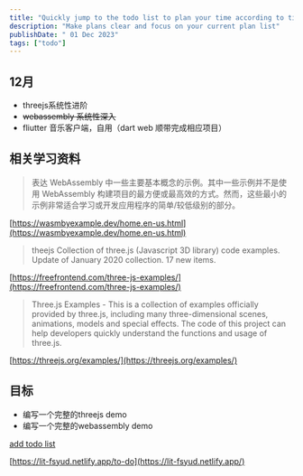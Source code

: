 ```yaml
---
title: "Quickly jump to the todo list to plan your time according to time periods"
description: "Make plans clear and focus on your current plan list"
publishDate: " 01 Dec 2023"
tags: ["todo"]
---
```


## 12月

- threejs系统性进阶
- ~~webassembly 系统性深入~~
- fliutter 音乐客户端，自用（dart web 顺带完成相应项目）


## 相关学习资料

> 表达 WebAssembly 中一些主要基本概念的示例。其中一些示例并不是使用 WebAssembly 构建项目的最方便或最高效的方式。然而，这些最小的示例非常适合学习或开发应用程序的简单/较低级别的部分。

[https://wasmbyexample.dev/home.en-us.html](https://wasmbyexample.dev/home.en-us.html)


> theejs Collection of three.js (Javascript 3D library) code examples. Update of January 2020 collection. 17 new items.

[https://freefrontend.com/three-js-examples/](https://freefrontend.com/three-js-examples/)

> Three.js Examples - This is a collection of examples officially provided by three.js, including many three-dimensional scenes, animations, models and special effects. The code of this project can help developers quickly understand the functions and usage of three.js.

[https://threejs.org/examples/](https://threejs.org/examples/)


## 目标

- 编写一个完整的threejs demo
- 编写一个完整的webassembly demo


[add todo list](https://github.com/fsyud/astro-web/tree/main/src/content/post/day-todo-list.mdx)

[https://lit-fsyud.netlify.app/to-do](https://lit-fsyud.netlify.app/)


